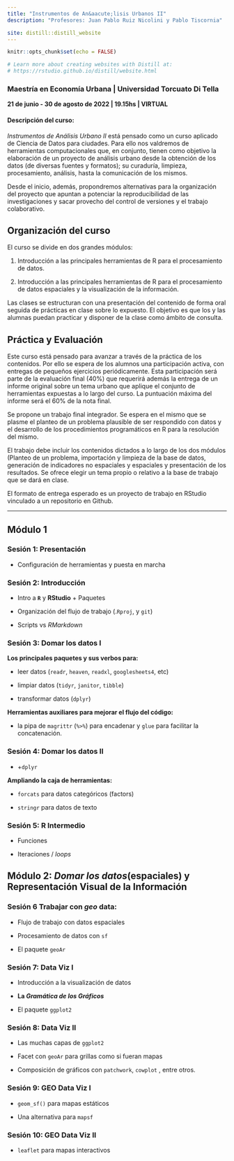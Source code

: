 ```yaml
---
title: "Instrumentos de An&aacute;lisis Urbanos II"
description: "Profesores: Juan Pablo Ruiz Nicolini y Pablo Tiscornia"

site: distill::distill_website
---
```


```r
knitr::opts_chunk$set(echo = FALSE)

# Learn more about creating websites with Distill at:
# https://rstudio.github.io/distill/website.html

```

### **Maestría en Economía Urbana \| Universidad Torcuato Di Tella**

**21 de junio - 30 de agosto de 2022 \| 19.15hs \| VIRTUAL**

#### **Descripción del curso:**
*Instrumentos de Análisis Urbano II* está pensado como un curso aplicado de Ciencia de Datos para ciudades. Para ello nos valdremos de herramientas computacionales que, en conjunto, tienen como objetivo la elaboración de un proyecto de análisis urbano desde la obtención de los datos (de diversas fuentes y formatos); su curaduría, limpieza, procesamiento, análisis, hasta la comunicación de los mismos.

Desde el inicio, además, propondremos alternativas para la organización del proyecto que apuntan a potenciar la reproducibilidad de las investigaciones y sacar provecho del control de versiones y el trabajo colaborativo.

## Organización del curso

El curso se divide en dos grandes módulos:

1.	Introducción a las principales herramientas de R para el procesamiento de datos.

2.	Introducción a las principales herramientas de R para el procesamiento de datos espaciales y la visualización de la información.

Las clases se estructuran con una presentación del contenido de forma oral seguida de prácticas en clase sobre lo expuesto. El objetivo es que los y las alumnas puedan practicar y disponer de la clase como ámbito de consulta.
 

## Práctica y Evaluación

Este curso está pensado para avanzar a través de la práctica de los contenidos. Por ello se espera de los alumnos una participación activa, con entregas de pequeños ejercicios periódicamente. Esta participación será parte de la evaluación final ($40\%$) que requerirá además la entrega de un informe original sobre un tema urbano que aplique el conjunto de herramientas expuestas a lo largo del curso. La puntuación máxima del informe será el $60\%$ de la nota final. 

Se propone un trabajo final integrador. Se espera en el mismo que se plasme el planteo de un problema plausible de ser respondido con datos y el desarrollo de los procedimientos programáticos en R para la resolución del mismo.

El trabajo debe incluir los contenidos dictados a lo largo de los dos módulos (Planteo de un problema, importación y limpieza de la base de datos, generación de indicadores no espaciales y espaciales y presentación de los resultados. Se ofrece elegir un tema propio o relativo a la base de trabajo que se dará en clase. 

El formato de entrega esperado es un proyecto de trabajo en RStudio vinculado a un repositorio en Github.

---

## Módulo 1

### Sesión 1: Presentación

-   Configuración de herramientas y puesta en marcha

### Sesión 2: Introducción

- Intro a **`R`** y  **RStudio** + Paquetes

-   Organización del flujo de trabajo (.`Rproj`, y `git`)

- Scripts vs _RMarkdown_


### Sesión 3: Domar los datos I

**Los principales paquetes y sus verbos para:**

-   leer datos (`readr`, `heaven`, `readxl`, `googlesheets4`, etc)

-   limpiar datos (`tidyr`, `janitor`, `tibble`)

-   transformar datos (`dplyr`)

**Herramientas auxiliares para mejorar el flujo del código:**

-   la pipa de `magrittr` (`%>%`) para encadenar y `glue` para facilitar la concatenación. 


### Sesión 4: Domar los datos II

-   \+`dplyr`

**Ampliando la caja de herramientas:**

-   `forcats` para datos categóricos (factors)

-   `stringr` para datos de texto

### Sesión 5: R Intermedio


- Funciones

- Iteraciones / _loops_



## Módulo 2: _Domar los datos_(espaciales) y Representación Visual de la Información


### Sesión 6  **Trabajar con *geo* data:**

- Flujo de trabajo con datos espaciales

- Procesamiento de datos con `sf`

- El paquete `geoAr`


### Sesión 7: Data Viz I

- Introducción a la visualización de datos

- **La *Gramática de los Gráficos***

- El paquete `ggplot2`

### Sesión 8: Data Viz II

- Las muchas capas de `ggplot2`

- Facet con `geoAr` para grillas como si fueran mapas

- Composición de gráficos con `patchwork`, `cowplot` , entre otros.

### Sesión 9: GEO Data Viz I

-   `geom_sf()` para mapas estáticos

-   Una alternativa para `mapsf`

### Sesión 10: GEO Data Viz II

-   `leaflet` para mapas interactivos

